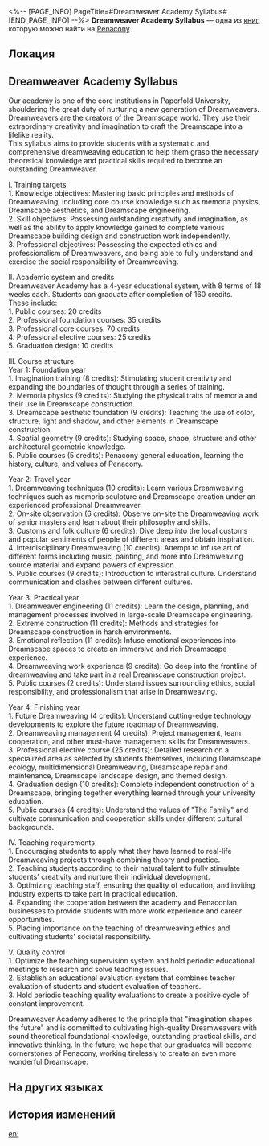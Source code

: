 <%-- [PAGE_INFO]
PageTitle=#Dreamweaver Academy Syllabus#
[END_PAGE_INFO] --%>
{{Дополнить}}
{{Книга Инфобокс
|id           = 401
|partIds      = 190696
|Название     = 
|Изображение  = Предмет Газета.png
|Мир          = Penacony
|Томов        = 1
|Автор        = <!--нужно добавить-->
|Описание     = A syllabus that explains the curriculum of the academy in detail and shows parents and new students the future study schedule. The aim is to cultivate qualified Dreamweavers through systematic learning.
|Том1         = {{tx}}
|Источник1    = {{tx|Отсутствует источник}}
|Персонажи    = 
|Фракции      = Penacony; The Family
}}
'''Dreamweaver Academy Syllabus''' — одна из [[Книги|книг]], которую можно найти на [[Penacony]].

==Локация==
{{Отметка карты|<!--название карты-->|<!--id отметки-->}}

==Dreamweaver Academy Syllabus==
Our academy is one of the core institutions in Paperfold University, shouldering the great duty of nurturing a new generation of Dreamweavers.<br />
Dreamweavers are the creators of the Dreamscape world. They use their extraordinary creativity and imagination to craft the Dreamscape into a lifelike reality.<br />
This syllabus aims to provide students with a systematic and comprehensive dreamweaving education to help them grasp the necessary theoretical knowledge and practical skills required to become an outstanding Dreamweaver.

I. Training targets<br />
1. Knowledge objectives: Mastering basic principles and methods of Dreamweaving, including core course knowledge such as memoria physics, Dreamscape aesthetics, and Dreamscape engineering.<br />
2. Skill objectives: Possessing outstanding creativity and imagination, as well as the ability to apply knowledge gained to complete various Dreamscape building design and construction work independently.<br />
3. Professional objectives: Possessing the expected ethics and professionalism of Dreamweavers, and being able to fully understand and exercise the social responsibility of Dreamweaving.

II. Academic system and credits<br />
Dreamweaver Academy has a 4-year educational system, with 8 terms of 18 weeks each. Students can graduate after completion of 160 credits.<br />
These include:<br />
1. Public courses: 20 credits<br />
2. Professional foundation courses: 35 credits<br />
3. Professional core courses: 70 credits<br />
4. Professional elective courses: 25 credits<br />
5. Graduation design: 10 credits

III. Course structure<br />
Year 1: Foundation year<br />
1. Imagination training (8 credits): Stimulating student creativity and expanding the boundaries of thought through a series of training.<br />
2. Memoria physics (9 credits): Studying the physical traits of memoria and their use in Dreamscape construction.<br />
3. Dreamscape aesthetic foundation (9 credits): Teaching the use of color, structure, light and shadow, and other elements in Dreamscape construction.<br />
4. Spatial geometry (9 credits): Studying space, shape, structure and other architectural geometric knowledge.<br />
5. Public courses (5 credits): Penacony general education, learning the history, culture, and values of Penacony.

Year 2: Travel year<br />
1. Dreamweaving techniques (10 credits): Learn various Dreamweaving techniques such as memoria sculpture and Dreamscape creation under an experienced professional Dreamweaver.<br />
2. On-site observation (6 credits): Observe on-site the Dreamweaving work of senior masters and learn about their philosophy and skills.<br />
3. Customs and folk culture (6 credits): Dive deep into the local customs and popular sentiments of people of different areas and obtain inspiration.<br />
4. Interdisciplinary Dreamweaving (10 credits): Attempt to infuse art of different forms including music, painting, and more into Dreamweaving source material and expand powers of expression.<br />
5. Public courses (9 credits): Introduction to interastral culture. Understand communication and clashes between different cultures.

Year 3: Practical year<br />
1. Dreamweaver engineering (11 credits): Learn the design, planning, and management processes involved in large-scale Dreamscape engineering.<br />
2. Extreme construction (11 credits): Methods and strategies for Dreamscape construction in harsh environments.<br />
3. Emotional reflection (11 credits): Infuse emotional experiences into Dreamscape spaces to create an immersive and rich Dreamscape experience.<br />
4. Dreamweaving work experience (9 credits): Go deep into the frontline of dreamweaving and take part in a real Dreamscape construction project.<br />
5. Public courses (2 credits): Understand issues surrounding ethics, social responsibility, and professionalism that arise in Dreamweaving.

Year 4: Finishing year<br />
1. Future Dreamweaving (4 credits): Understand cutting-edge technology developments to explore the future roadmap of Dreamweaving.<br />
2. Dreamweaving management (4 credits): Project management, team cooperation, and other must-have management skills for Dreamweavers.<br />
3. Professional elective course (25 credits): Detailed research on a specialized area as selected by students themselves, including Dreamscape ecology, multidimensional Dreamweaving, Dreamscape repair and maintenance, Dreamscape landscape design, and themed design.<br />
4. Graduation design (10 credits): Complete independent construction of a Dreamscape, bringing together everything learned through your university education.<br />
5. Public courses (4 credits): Understand the values of "The Family" and cultivate communication and cooperation skills under different cultural backgrounds.

IV. Teaching requirements<br />
1. Encouraging students to apply what they have learned to real-life Dreamweaving projects through combining theory and practice.<br />
2. Teaching students according to their natural talent to fully stimulate students' creativity and nurture their individual development.<br />
3. Optimizing teaching staff, ensuring the quality of education, and inviting industry experts to take part in practical education.<br />
4. Expanding the cooperation between the academy and Penaconian businesses to provide students with more work experience and career opportunities.<br />
5. Placing importance on the teaching of dreamweaving ethics and cultivating students' societal responsibility.

V. Quality control<br />
1. Optimize the teaching supervision system and hold periodic educational meetings to research and solve teaching issues.<br />
2. Establish an educational evaluation system that combines teacher evaluation of students and student evaluation of teachers.<br />
3. Hold periodic teaching quality evaluations to create a positive cycle of constant improvement.

Dreamweaver Academy adheres to the principle that "imagination shapes the future" and is committed to cultivating high-quality Dreamweavers with sound theoretical foundational knowledge, outstanding practical skills, and innovative thinking. In the future, we hope that our graduates will become cornerstones of Penacony, working tirelessly to create an even more wonderful Dreamscape.

==На других языках==
{{На других языках
|en   = Dreamweaver Academy Syllabus
|zhs  = 筑梦学院教学大纲
|zht  = 築夢學院教學大綱
|ja   = ドリームメイク学部シラバス
|ko   = 꿈 건축 학부 강의 계획서
|es   = Plan de estudios de la escuela de Soñadores
|fr   = Programme de l'Académie des Tisserêves
|ru   = Учебная программа Школы грёзотворчества
|th   = ประมวลรายวิชา: สถาบันสร้างฝัน
|vi   = Chương Trình Giảng Dạy Của Học Viện Xây Mộng
|de   = Lehrplan der Traumwerker-Fakultät
|id   = Silabus Fakultas Pembangunan Mimpi
|pt   = Programa de Estudos da Escola Tece-Sonhos
}}

==История изменений==
{{История изменений|3.5}}

[[en:]]